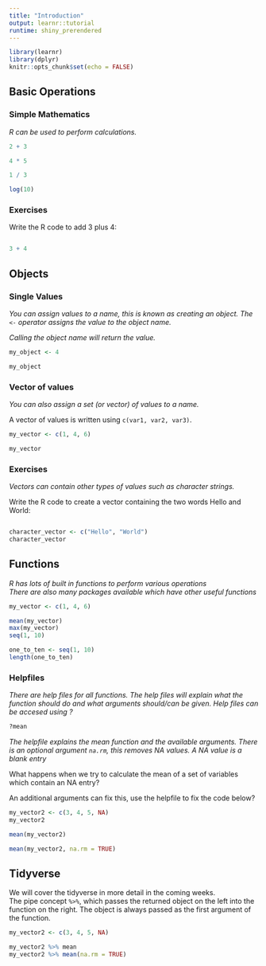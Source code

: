 ```yaml
---
title: "Introduction"
output: learnr::tutorial
runtime: shiny_prerendered
---
```


```r
library(learnr)
library(dplyr)
knitr::opts_chunk$set(echo = FALSE)
```


## Basic Operations

### Simple Mathematics

*R can be used to perform calculations.*


```r
2 + 3  

4 * 5

1 / 3

log(10)
```


### Exercises

Write the R code to add 3 plus 4:

```r

```

```r
3 + 4
```


## Objects


### Single Values

*You can assign values to a name, this is known as creating an object. The `<-` operator assigns the value to the object name.*  

*Calling the object name will return the value.*

```r
my_object <- 4

my_object
```


### Vector of values

*You can also assign a set (or vector) of values to a name.*  

A vector of values is written using `c(var1, var2, var3)`.

```r
my_vector <- c(1, 4, 6)

my_vector
```


### Exercises

*Vectors can contain other types of values such as character strings.*

Write the R code to create a vector containing the two words Hello and World:

```r

```

```r
character_vector <- c("Hello", "World")
character_vector
```


## Functions


*R has lots of built in functions to perform various operations*  
*There are also many packages available which have other useful functions*  

```r
my_vector <- c(1, 4, 6)
```

```r
mean(my_vector)
max(my_vector)
seq(1, 10)

one_to_ten <- seq(1, 10)
length(one_to_ten)
```

### Helpfiles

*There are help files for all functions. The help files will explain what the function should do and what arguments should/can be given. Help files can be accesed using ?*

```r
?mean
```

*The helpfile explains the mean function and the available arguments. There is an optional argument `na.rm`, this removes NA values. A NA value is a blank entry*

What happens when we try to calculate the mean of a set of variables which contain an NA entry?

An additional arguments can fix this, use the helpfile to fix the code below?

```r
my_vector2 <- c(3, 4, 5, NA)
my_vector2

mean(my_vector2)

```

```r
mean(my_vector2, na.rm = TRUE)
```


## Tidyverse

We will cover the tidyverse in more detail in the coming weeks.  
The pipe concept `%>%`, which passes the returned object on the left into the function on the right. The object is always passed as the first argument of the function.

```r
my_vector2 <- c(3, 4, 5, NA)

my_vector2 %>% mean
my_vector2 %>% mean(na.rm = TRUE)
```
